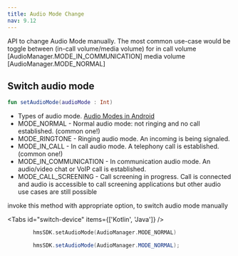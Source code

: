 ---
title: Audio Mode Change
nav: 9.12
---

API to change Audio Mode manually. The most common use-case would be toggle between (in-call volume/media volume) for in call volume [AudioManager.MODE_IN_COMMUNICATION] media volume [AudioManager.MODE_NORMAL]

## Switch audio mode

```kotlin
fun setAudioMode(audioMode : Int)
```

-   Types of audio mode. [Audio Modes in Android](https://developer.android.com/reference/android/media/AudioManager#MODE_IN_COMMUNICATION)
-   MODE_NORMAL - Normal audio mode: not ringing and no call established. (common one!)
-   MODE_RINGTONE - Ringing audio mode. An incoming is being signaled.
-   MODE_IN_CALL - In call audio mode. A telephony call is established.(common one!)
-   MODE_IN_COMMUNICATION - In communication audio mode. An audio/video chat or VoIP call is established.
-   MODE_CALL_SCREENING - Call screening in progress. Call is connected and audio is accessible to call screening applications but other audio use cases are still possible

invoke this method with appropriate option, to switch audio mode manually

<Tabs id="switch-device" items={['Kotlin', 'Java']} />

<Tab id='switch-device-0'>

```kotlin
        hmsSDK.setAudioMode(AudioManager.MODE_NORMAL)
```

</Tab>
<Tab id='switch-device-1'>

```java
        hmsSDK.setAudioMode(AudioManager.MODE_NORMAL);
```

</Tab>
